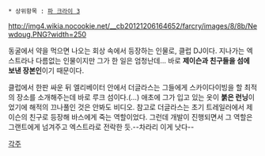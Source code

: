  * 상위항목 : [[파 크라이 3]]

{{{+1 '''Douglas Stephenson''' }}}
http://img4.wikia.nocookie.net/__cb20121206164652/farcry/images/8/8b/Newdoug.PNG?width=250

동굴에서 약을 먹으면 나오는 회상 속에서 등장하는 인물로, 클럽 DJ이다. 지나가는 엑스트라나 다름없는 인물이지만 그가 한 일은 엄청난데... 
바로 '''제이슨과 친구들을 섬에 보낸 장본인'''이기 때문이다. 

클럽에서 한판 싸운 뒤 엘리베이터 안에서 더글라스는 그들에게 스카이다이빙을 할 최적의 장소를 소개해주는데 바로 루크 섬이다.(...) 
애초에 그가 입고 있는 옷이 '''붉은 런닝'''이었기에 해적의 끄나풀인 것은 안봐도 비디오. 참고로 더글라스는 초기 트레일러에서 제이슨의 친구로 등장해 바스에게 죽는 역할이었다. 그런데 개발이 진행되면서 그 역할은 그랜트에게 넘겨주고 엑스트라로 전락한 듯.--차라리 이게 낫다--

[[각주]]
